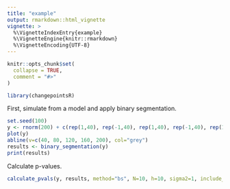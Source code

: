 ```yaml
---
title: "example"
output: rmarkdown::html_vignette
vignette: >
  %\VignetteIndexEntry{example}
  %\VignetteEngine{knitr::rmarkdown}
  %\VignetteEncoding{UTF-8}
---
```


```r
knitr::opts_chunk$set(
  collapse = TRUE,
  comment = "#>"
)
```

```r
library(changepointsR)
```


First, simulate from a model and apply binary segmentation.

```r
set.seed(100)
y <- rnorm(200) + c(rep(1,40), rep(-1,40), rep(1,40), rep(-1,40), rep(1,40))
plot(y)
abline(v=c(40, 80, 120, 160, 200), col="grey")
results <- binary_segmentation(y)
print(results)
```

Calculate p-values.

```r
calculate_pvals(y, results, method="bs", N=10, h=10, sigma2=1, include_original=TRUE)
```

